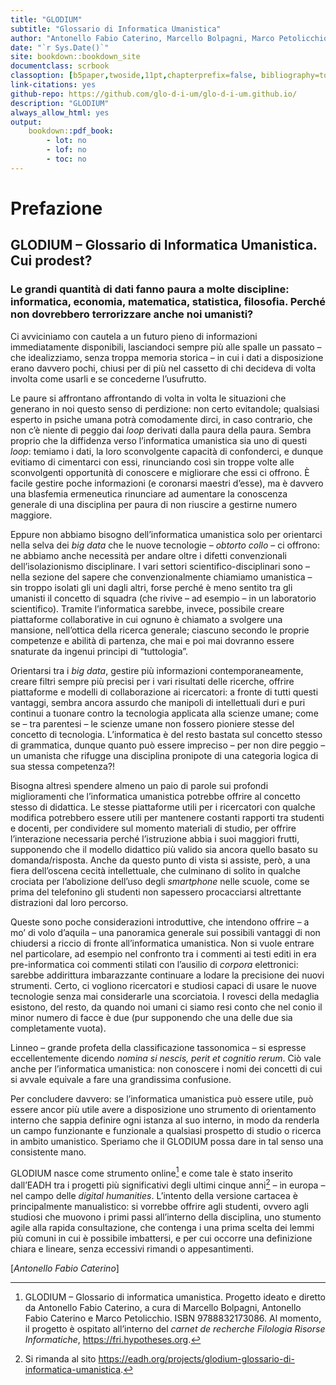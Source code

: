 ```yaml
--- 
title: "GLODIUM"
subtitle: "Glossario di Informatica Umanistica"
author: "Antonello Fabio Caterino, Marcello Bolpagni, Marco Petolicchio"
date: "`r Sys.Date()`"
site: bookdown::bookdown_site
documentclass: scrbook
classoption: [b5paper,twoside,11pt,chapterprefix=false, bibliography=totocnumbered, parskip=0]
link-citations: yes
github-repo: https://github.com/glo-d-i-um/glo-d-i-um.github.io/
description: "GLODIUM"
always_allow_html: yes
output:
    bookdown::pdf_book:
        - lot: no
        - lof: no
        - toc: no
---
```



# Prefazione {-}

\markboth{GLODIUM}{Prefazione}

## GLODIUM -- Glossario di Informatica Umanistica. Cui prodest? {-}

### Le grandi quantità di dati fanno paura a molte discipline: informatica, economia, matematica, statistica, filosofia. Perché non dovrebbero terrorizzare anche noi umanisti? {-}

Ci avviciniamo con cautela a un futuro pieno di informazioni
immediatamente disponibili, lasciandoci sempre più alle spalle un
passato -- che idealizziamo, senza troppa memoria storica -- in cui i
dati a disposizione erano davvero pochi, chiusi per di più nel cassetto
di chi decideva di volta involta come usarli e se concederne
l'usufrutto.

Le paure si affrontano affrontando di volta in volta le situazioni che
generano in noi questo senso di perdizione: non certo evitandole;
qualsiasi esperto in psiche umana potrà comodamente dirci, in caso
contrario, che non c'è niente di peggio dai *loop* derivati dalla paura
della paura. Sembra proprio che la diffidenza verso l'informatica
umanistica sia uno di questi *loop*: temiamo i dati, la loro
sconvolgente capacità di confonderci, e dunque evitiamo di cimentarci
con essi, rinunciando così sin troppe volte alle sconvolgenti
opportunità di conoscere e migliorare che essi ci offrono. È facile
gestire poche informazioni (e coronarsi maestri d'esse), ma è davvero
una blasfemia ermeneutica rinunciare ad aumentare la conoscenza generale
di una disciplina per paura di non riuscire a gestirne numero maggiore.

Eppure non abbiamo bisogno dell'informatica umanistica solo per
orientarci nella selva dei *big data* che le nuove tecnologie --
*obtorto collo* -- ci offrono: ne abbiamo anche necessità per andare
oltre i difetti convenzionali dell'isolazionismo disciplinare. I vari
settori scientifico-disciplinari sono -- nella sezione del sapere che
convenzionalmente chiamiamo umanistica -- sin troppo isolati gli uni
dagli altri, forse perché è meno sentito tra gli umanisti il concetto di
squadra (che rivive -- ad esempio -- in un laboratorio scientifico).
Tramite l'informatica sarebbe, invece, possibile creare piattaforme
collaborative in cui ognuno è chiamato a svolgere una mansione,
nell'ottica della ricerca generale; ciascuno secondo le proprie
competenze e abilità di partenza, che mai e poi mai dovranno essere
snaturate da ingenui principi di "tuttologia".

Orientarsi tra i *big data*, gestire più informazioni
contemporaneamente, creare filtri sempre più precisi per i vari
risultati delle ricerche, offrire piattaforme e modelli di
collaborazione ai ricercatori: a fronte di tutti questi vantaggi, sembra
ancora assurdo che manipoli di intellettuali duri e puri continui a
tuonare contro la tecnologia applicata alla scienze umane; come se --
tra parentesi -- le scienze umane non fossero pioniere stesse del
concetto di tecnologia. L'informatica è del resto bastata sul concetto
stesso di grammatica, dunque quanto può essere impreciso -- per non dire
peggio -- un umanista che rifugge una disciplina pronipote di una
categoria logica di sua stessa competenza?!

Bisogna altresì spendere almeno un paio di parole sui profondi
miglioramenti che l'informatica umanistica potrebbe offrire al concetto
stesso di didattica. Le stesse piattaforme utili per i ricercatori con
qualche modifica potrebbero essere utili per mantenere costanti rapporti
tra studenti e docenti, per condividere sul momento materiali di studio,
per offrire l'interazione necessaria perché l'istruzione abbia i suoi
maggiori frutti, supponendo che il modello didattico più valido sia
ancora quello basato su domanda/risposta. Anche da questo punto di vista
si assiste, però, a una fiera dell'oscena cecità intellettuale, che
culminano di solito in qualche crociata per l'abolizione dell'uso degli
*smartphone* nelle scuole, come se prima del telefonino gli studenti non
sapessero procacciarsi altrettante distrazioni dal loro percorso.

Queste sono poche considerazioni introduttive, che intendono offrire --
a mo' di volo d'aquila -- una panoramica generale sui possibili vantaggi
di non chiudersi a riccio di fronte all'informatica umanistica. Non si
vuole entrare nel particolare, ad esempio nel confronto tra i commenti
ai testi editi in era pre-informatica coi commenti stilati con l'ausilio
di *corpora* elettronici: sarebbe addirittura imbarazzante continuare a
lodare la precisione dei nuovi strumenti. Certo, ci vogliono ricercatori
e studiosi capaci di usare le nuove tecnologie senza mai considerarle
una scorciatoia. I rovesci della medaglia esistono, del resto, da quando
noi umani ci siamo resi conto che nel conio il minor numero di facce è
due (pur supponendo che una delle due sia completamente vuota).

Linneo -- grande profeta della classificazione tassonomica -- si
espresse eccellentemente dicendo *nomina si nescis, perit et cognitio
rerum*. Ciò vale anche per l'informatica umanistica: non conoscere i
nomi dei concetti di cui si avvale equivale a fare una grandissima
confusione.

Per concludere davvero: se l'informatica umanistica può essere utile,
può essere ancor più utile avere a disposizione uno strumento di
orientamento interno che sappia definire ogni istanza al suo interno, in
modo da renderla un campo funzionante e funzionale a qualsiasi prospetto
di studio o ricerca in ambito umanistico. Speriamo che il GLODIUM possa
dare in tal senso una consistente mano.

GLODIUM nasce come strumento online[^1] e come tale è stato inserito
dall'EADH tra i progetti più significativi degli ultimi cinque anni[^2]
-- in europa -- nel campo delle *digital humanities*. L'intento della
versione cartacea è principalmente manualistico: si vorrebbe offrire
agli studenti, ovvero agli studiosi che muovono i primi passi
all'interno della disciplina, uno stumento agile alla rapida
consultazione, che contenga i una prima scelta dei lemmi più comuni in
cui è possibile imbattersi, e per cui occorre una definizione chiara e
lineare, senza eccessivi rimandi o appesantimenti.

\[*Antonello Fabio Caterino*\]

[^1]: GLODIUM -- Glossario di informatica umanistica. Progetto ideato e
    diretto da Antonello Fabio Caterino, a cura di Marcello Bolpagni,
    Antonello Fabio Caterino e Marco Petolicchio. ISBN 9788832173086. Al
    momento, il progetto è ospitato all'interno del *carnet de
    recherche* *Filologia Risorse Informatiche*,
    [https://fri.hypotheses.org](https://fri.hypotheses.org/).

[^2]: Si rimanda al sito
    <https://eadh.org/projects/glodium-glossario-di-informatica-umanistica>.
